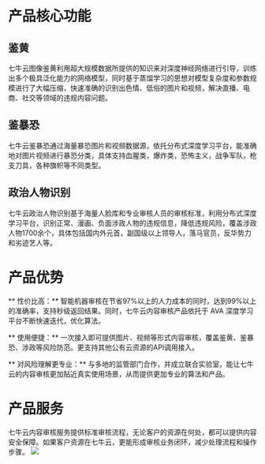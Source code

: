 # 产品核心功能
## 鉴黄

七牛云图像鉴黄利用超大规模数据所提供的知识来对深度神经网络进行引导，训练出多个极具泛化能力的网络模型，同时基于蒸馏学习的思想对模型复杂度和参数规模进行了大幅压缩，快速准确的识别出色情、低俗的图片和视频，解决直播、电商、社交等领域的违规内容问题。

## 鉴暴恐

七牛云鉴暴恐通过海量暴恐图片和视频数据源，依托分布式深度学习平台，能准确地对图片视频进行暴恐分类，具体支持血腥类，爆炸类，恐怖主义，战争军队，枪支刀具，各种旗帜等不同类型。

## 政治人物识别

七牛云政治人物识别基于海量人脸库和专业审核人员的审核标准，利用分布式深度学习平台，识别正常、漫画、负面涉政人物的违规信息，降低违规风险，覆盖涉政人物1700余个，具体包括国内外元首，副国级以上领导人，落马官员，反华势力和劣迹艺人等。

# 产品优势
** 性价比高：** 智能机器审核在节省97%以上的人力成本的同时，达到99%以上的准确率，支持秒级返回结果。同时，七牛云内容审核产品依托于 AVA 深度学习平台不断快速迭代，优化算法。

** 使用便捷：** 一次接入即可提供图片、视频等形式内容审核，覆盖鉴黄、鉴暴恐、涉政等风险防范。更支持其他公有云资源的API调用接入。

** 对风险理解更专业：** 与多地的监管部门合作，并成立联合实验室，能让七牛云的内容审核更加贴近真实使用场景，从而提供更加专业的算法和产品。

# 产品服务
七牛云内容审核服务提供标准审核流程，无论客户的资源在何处，都可以提供内容安全保障。如果客户资源在七牛云，更能形成审核业务闭环，减少处理流程和操作步骤。
![](https://dn-odum9helk.qbox.me/FiAtqybUvd5e2G_5HhxlzWyKfErT?imageView2/2/w/800/h/1000)
